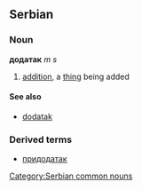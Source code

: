 ==Serbian==
===Noun===
'''додатак''' ''m s''
#[[addition]], a [[thing]] being added
====See also====
*[[dodatak]]
===Derived terms===
*[[придодатак]]
[[Category:Serbian common nouns]]